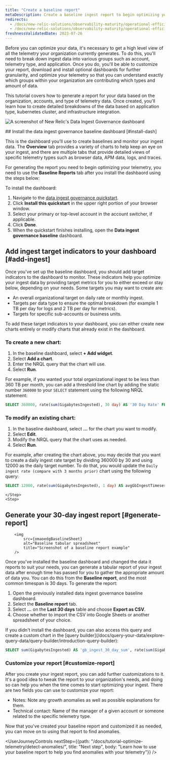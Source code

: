 ```yaml
---
title: "Create a baseline report"
metaDescription: Create a baseline ingest report to begin optimizing your data.
redirects:
  - /docs/new-relic-solutions/observability-maturity/operational-efficiency/dg-baselining
  - /docs/new-relic-solutions/observability-maturity/operational-efficiency/data-governance-baseline-ingest-guide/
freshnessValidatedDate: 2023-07-26
---
```




Before you can optimize your data, it's necessary to get a high level view of all the telemetry your organization currently generates. To do this, you'll need to break down ingest data into various groups such as account, telemetry type, and application. Once you do, you'll be able to customize your report, download and install optional dashboards for further granularity, and optimize your telemetry so that you can understand exactly which groups within your organization are contributing which types and amount of data. 

This tutorial covers how to generate a report for your data based on the organization, accounts, and type of telemetry data. Once created, you'll learn how to create detailed breakdowns of the data based on application type, kubernetes cluster, and infrastructure integration.

<img
    title="Data Ingest Dash"
    alt="A screenshot of New Relic's Data Ingest Governance dashboard"
    src={omaoedgIngestDash}
/>

<Steps>
    <Step>
## Install the data ingest governance baseline dashboard [#install-dash]

This is the dashboard you'll use to create baselines and monitor your ingest data. The <DNT>**Overview**</DNT> tab provides a variety of charts to help keep an eye on your ingest, and there are multiple tabs that provide detailed views of specific telemetry types such as browser data, APM data, logs, and traces. 

For generating the report you need to begin optimizing your telemetry, you need to use the <DNT>**Baseline Reports**</DNT> tab after you install the dashbaord using the steps below:  

To install the dashboard: 
1. Navigate to the [data ingest governance quickstart](https://onenr.io/0PoR8zpDYQG).
2. Click <DNT>**Install this quickstart**</DNT> in the upper right portion of your browser window.
3. Select your primary or top-level account in the account switcher, if applicable.
4. Click <DNT>**Done**</DNT>.
5. When the quickstart finishes installing, open the <DNT>**Data ingest governance baseline**</DNT> dashboard.        
    </Step>
    <Step>
## Add ingest target indicators to your dashboard [#add-ingest]

Once you've set up the baseline dashboard, you should add target indicators to the dashboard to monitor. These indicators help you optimize your ingest data by providing target metrics for you to either exceed or stay below, depending on your needs. Some targets you may want to create are: 

* An overall organizational target on daily rate or monthly ingest.
* Targets per data type to ensure the optimal breakdown (for example 1 TB per day for logs and 2 TB per day for metrics).
* Targets for specific sub-accounts or business units.

To add these target indicators to your dashboard, you can either create new charts entirely or modify charts that already exist in the dashboard. 

### To create a new chart:

1. In the baseline dashboard, select <DNT>**+ Add widget**</DNT>.
2. Select <DNT>**Add a chart**</DNT>.
3. Enter the NRQL query that the chart will use.
4. Select <DNT>**Run**</DNT>.

For example, if you wanted your total organizational ingest to be less than 360 TB per month, you can add a threshold line chart by adding the static number `360000` to your `SELECT` statement using the following NRQL statement:

```sql
SELECT 360000, rate(sum(GigabytesIngested), 30 day) AS '30 Day Rate' FROM NrConsumption WHERE productLine='DataPlatform' since 30 days ago limit max compare with 1 month ago TIMESERIES 7 days
```

### To modify an existing chart:

1. In the baseline dashboard, select <DNT>**...**</DNT> for the chart you want to modify.
2. Select <DNT>**Edit**</DNT>. 
3. Modify the NRQL query that the chart uses as needed.
4. Select <DNT>**Run**</DNT>.

For example, after creating the chart above, you may decide that you want to create a daily ingest rate target by dividing 360000 by 30 and using 12000 as the daily target number. To do that, you would update the `Daily ingest rate (compare with 3 months prior)` chart using the following query: 

```sql
SELECT 12000, rate(sum(GigabytesIngested), 1 day) AS avgGbIngestTimeseries FROM NrConsumption WHERE productLine='DataPlatform' TIMESERIES AUTO since 9 months ago limit max COMPARE WITH 3 months ago
```        
    </Step>
    <Step>

## Generate your 30-day ingest report [#generate-report]

        <img
            src={omaoedgBaselineSheet}
            alt="Baseline tabular spreadsheet"
            title="Screenshot of a baseline report example"
        />

Once you've installed the baseline dashboard and changed the data it reports to suit your needs, you can generate a tabular report of your ingest data after enough time has passed for you to gather the appropriate amount of data you. You can do this from the <DNT>**Baseline report**</DNT>, and the most common timespan is 30 days. To generate the report:

1. Open the previously installed data ingest governance baseline dashboard.
2. Select the <DNT>**Baseline report**</DNT> tab.
3. Select <DNT>**...**</DNT> on the <DNT>**Last 30 days**</DNT> table and choose <DNT>**Export as CSV**</DNT>.
4. Choose whether to import the CSV into Google Sheets or another spreadsheet of your choice.

<Callout variant="tip">
If you didn't install the dashboard, you can also access this query and create a custom chart in the [query builder](/docs/query-your-data/explore-query-data/query-builder/introduction-query-builder):

```sql
SELECT sum(GigabytesIngested) AS 'gb_ingest_30_day_sum', rate(sum(GigabytesIngested), 1 day) AS 'gb_ingest_daily_rate', derivative(GigabytesIngested, 90 day) as 'gb_ingest_90_day_derivative' FROM NrConsumption WHERE productLine='DataPlatform' since 30 days ago facet consumingAccountName, usageMetric  limit max
```
</Callout>
    </Step>
</Steps>

### Customize your report [#customize-report]

After you create your ingest report, you can add further customizations to it. It's a good idea to tweak the report to your organization's needs, and doing so can help you when the time comes to start optimizing your ingest. There are two fields you can use to customize your report:

* Notes: Note any growth anomalies as well as possible explanations for them. 
* Technical contact: Name of the manager of a given account or someone related to the specific telemetry type.

Now that you've created your baseline report and customized it as needed, you can move on to using that report to find anomalies.

<UserJourneyControls
    nextStep={{path: "/docs/tutorial-optimize-telemetry/detect-anomalies/", title: "Next step", body: "Learn how to use your baseline report to help you find anomalies with your telemetry"}}
/>